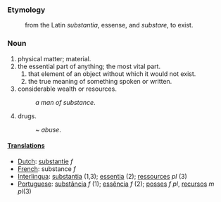 ===Etymology===
:from the Latin ''substantia'', essense, and ''substare'', to exist.
===Noun===
#physical matter; material.
#the essential part of anything; the most vital part.
##that element of an object without which it would not exist.
##the true meaning of something spoken or written.
#considerable wealth or resources.
#:''a man of substance''.
#drugs.
#:''~ abuse''.

====[[Translation]]s====
*[[Dutch]]: [[substantie]] ''f''
*[[French]]: substance ''f''
*[[Interlingua]]: [[substantia]] (1,3); [[essentia]] (2); [[ressources]] ''pl'' (3)
*[[Portuguese]]: [[substância]] ''f'' (1); [[essência]] ''f'' (2); [[posses]] ''f'' ''pl'', [[recursos]] ''m'' ''pl''(3)